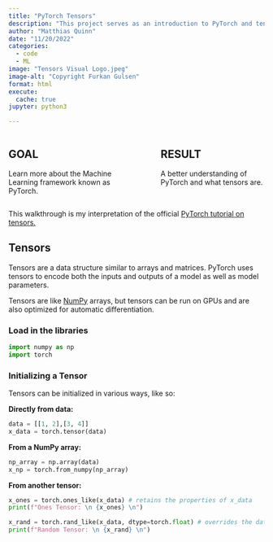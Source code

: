 ```yaml
---
title: "PyTorch Tensors"
description: "This project serves as an introduction to PyTorch and tensors."
author: "Matthias Quinn"
date: "11/20/2022"
categories:
  - code
  - ML
image: "Tensors Visual Logo.jpeg"
image-alt: "Copyright Furkan Gulsen"
format: html
execute:
  cache: true
jupyter: python3

---
```


::: columns
::: {.column width="40%"}
## GOAL

Learn more about the Machine Learning framework known as PyTorch.
:::

::: {.column width="10%"}
<!-- empty column to create gap -->
:::

::: {.column width="40%"}
## RESULT

A better understanding of PyTorch and what tensors are.
:::
:::

This walkthrough is my interpretation of the official [PyTorch tutorial on tensors.](https://pytorch.org/tutorials/beginner/basics/tensor_tutorial.html)

## Tensors

Tensors are a data structure similar to arrays and matrices. PyTorch uses tensors to encode both the inputs and outputs of a model as well as model parameters.

Tensors are like [NumPy](https://numpy.org/) arrays, but tensors can be run on GPUs and are also optimized for automatic differentiation.

### Load in the libraries

```python
import numpy as np
import torch
```

### Initializing a Tensor
Tensors can be initialized in various ways, like so:

**Directly from data:**
```python
data = [[1, 2],[3, 4]]
x_data = torch.tensor(data)
```

**From a NumPy array:**
```python
np_array = np.array(data)
x_np = torch.from_numpy(np_array)
```

**From another tensor:**
```python
x_ones = torch.ones_like(x_data) # retains the properties of x_data
print(f"Ones Tensor: \n {x_ones} \n")

x_rand = torch.rand_like(x_data, dtype=torch.float) # overrides the datatype of x_data
print(f"Random Tensor: \n {x_rand} \n")
```






